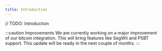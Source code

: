 ```yaml
---
title: Introduction
---
```


// TODO: Introduction

:::caution Improvements
We are currently working on a major improvement of our bitcoin integration. This will bring features like SegWit and PSBT support. This update will be ready in the next couple of months.
:::
